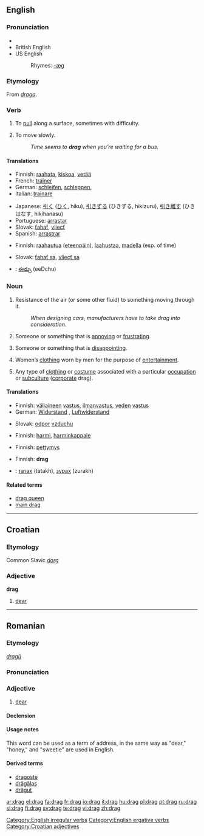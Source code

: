 {{wikipedia}}
==English==

===Pronunciation===
*{{audio|En-us-drag.ogg|audio (US)}}
*British English {{SAMPA|/dr\{g/}}
*US English {{SAMPA|/dZr\`{g/}}
*:Rhymes: [[Rhymes:English:-æɡ|-æɡ]]

===Etymology===
From {{ON.}} ''[[draga]]''.

===Verb===
{{en-verb|drags|dragging|'''[[dragged]] '''or, in some dialects,''' [[drug]]'''}}

#{{transitive}} To [[pull]] along a surface, sometimes with difficulty.
#{{intransitive}} To move slowly.
#:''Time seems to '''drag''' when you’re waiting for a bus.''

====Translations====
{{trans-top|to pull along a surface}}
*Finnish: [[raahata]], [[kiskoa]], [[vetää]]
*French: [[traîner]]
*German: [[schleifen]], [[schleppen]], 
*Italian: [[trainare]]
{{trans-mid}}
*Japanese: [[引く]] ([[ひく]], hiku), [[引きずる]] (ひきずる, hikizuru), [[引き離す]] (ひきはなす, hikihanasu)
*Portuguese: [[arrastar]]
*Slovak: [[ťahať]], [[vliecť]]
*Spanish: [[arrastrar]]
{{trans-bottom}}

{{trans-top|to move slowly}}
*Finnish: [[raahautua]] ([[eteenpäin]]), [[laahustaa]], [[madella]] (esp. of time)
{{trans-mid}}
*Slovak: [[ťahať sa]], [[vliecť sa]]
{{trans-bottom}}

{{checktrans}}
{{trans-top|translations to be checked}}
*{{ttbc|Telugu}}: [[ఈడ్చు]] (eeDchu)
{{trans-bottom}}

===Noun===
{{en-noun|s|-}}

#{{uncountable}} Resistance of the air (or some other fluid) to something moving through it.
#:''When designing cars, manufacturers have to take drag into consideration.''
#{{countable}} {{slang}} Someone or something that is [[annoying]] or [[frustrating]].
#{{countable}} {{slang}} Someone or something that is [[disappointing]].
#{{uncountable}} {{slang}} Women’s [[clothing]] worn by men for the purpose of [[entertainment]].
#{{uncountable}} {{slang}} Any type of [[clothing]] or [[costume]] associated with a particular [[occupation]] or [[subculture]] ([[corporate]] drag).

====Translations====
{{trans-top|resistance of the air (or some other fluid) to something moving through it}}
*Finnish: [[väliaine|väliaineen]] [[vastus]], [[ilmanvastus]], [[vesi|veden]] [[vastus]]
*German: [[Widerstand]] {{m}}, [[Luftwiderstand]] {{m}}
{{trans-mid}}
*Slovak: [[odpor]] [[vzduch|vzduchu]] {{m}}
{{trans-bottom}}

{{trans-top|someone or something that is annoying or frustrating}}
*Finnish: [[harmi]], [[harminkappale]]
{{trans-mid}}
{{trans-bottom}}

{{trans-top|someone or something that is disappointing}}
*Finnish: [[pettymys]]
{{trans-mid}}
{{trans-bottom}}

{{trans-top|(slang) women’s clothing worn by men}}
<!-- Only SLANG here, please -->
*Finnish: '''drag'''
{{trans-mid}}
{{trans-bottom}}

{{checktrans}}
{{trans-top|translations to be checked}}
*{{ttbc|Mongolian}}: [[татах]] (tatakh), [[зурах]] (zurakh)
{{trans-bottom}}

====Related terms====
*[[drag queen]]
*[[main drag]]

[[Category:English irregular verbs]]
[[Category:English ergative verbs]]

----

==Croatian==

===Etymology===

Common Slavic ''[[dorg]]''

===Adjective===
'''drag'''

# [[dear]]

[[Category:Croatian adjectives]]

----

==Romanian==

===Etymology===
{{Sla.|ro}} ''[[dragŭ]]''

===Pronunciation===
{{IPA|[drag]|lang=ro}}

===Adjective===
{{ro-adj|4}}

# [[dear]]

====Declension====
{{ro-adj-4|drag}}

====Usage notes====
This word can be used as a term of address, in the same way as "dear," "honey," and "sweetie" are used in English.

====Derived terms====
*[[dragoste]]
*[[drăgălaş]]
*[[drăguţ]]

[[ar:drag]]
[[el:drag]]
[[fa:drag]]
[[fr:drag]]
[[io:drag]]
[[it:drag]]
[[hu:drag]]
[[pl:drag]]
[[pt:drag]]
[[ru:drag]]
[[sl:drag]]
[[fi:drag]]
[[sv:drag]]
[[te:drag]]
[[vi:drag]]
[[zh:drag]]